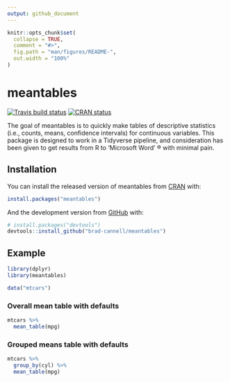 ```yaml
---
output: github_document
---
```


<!-- README.md is generated from README.Rmd. Please edit that file -->

```r
knitr::opts_chunk$set(
  collapse = TRUE,
  comment = "#>",
  fig.path = "man/figures/README-",
  out.width = "100%"
)
```

# meantables

<!-- badges: start -->
[![Travis build status](https://travis-ci.com/brad-cannell/meantables.svg?branch=master)](https://travis-ci.com/brad-cannell/meantables)
[![CRAN status](https://www.r-pkg.org/badges/version/meantables)](https://cran.r-project.org/package=meantables)
<!-- badges: end -->

The goal of meantables is to quickly make tables of descriptive statistics (i.e., counts, means, confidence intervals) for continuous variables. This package is designed to work in a Tidyverse pipeline, and consideration has been given to get results from R to 'Microsoft Word' ® with minimal pain.

## Installation

You can install the released version of meantables from [CRAN](https://CRAN.R-project.org) with:

``` r
install.packages("meantables")
```

And the development version from [GitHub](https://github.com/) with:

``` r
# install.packages("devtools")
devtools::install_github("brad-cannell/meantables")
```
## Example

```r
library(dplyr)
library(meantables)
```

```r
data("mtcars")
```

### Overall mean table with defaults
```r
mtcars %>% 
  mean_table(mpg)
```

### Grouped means table with defaults

```r
mtcars %>% 
  group_by(cyl) %>% 
  mean_table(mpg)
```
